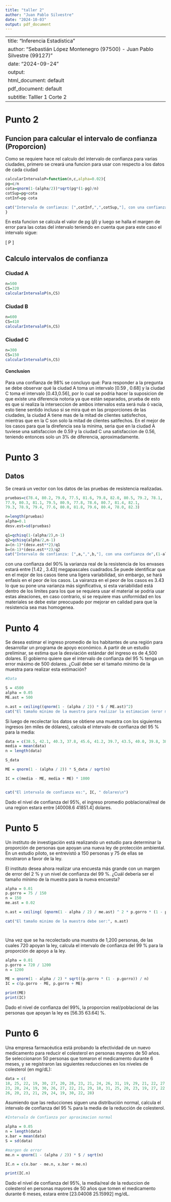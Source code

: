 ```yaml
---
title: "taller 2"
author: "Juan Pablo Silvestre"
date: "2024-10-03"
output: pdf_document
---
```


---
title: "Inferencia Estadistica"
author: "Sebastián López Montenegro (97500) - Juan Pablo Silvestre (99127)"
date: "2024-09-24"
output:
  html_document: default
  pdf_document: default
subtitle: Talller 1 Corte 2
---
# Punto 2
## Funcion para calcular el intervalo de confianza (Proporcion)
Como se requiere hace rel calculo del intervalo de confianza para varias ciudades, primero se creará una funcion para usar con respecto a los datos de cada ciudad
```r
calcularIntervaloP=function(n,c,alpha=0.02){
pg=c/n
cota=qnorm(1-(alpha/2))*sqrt(pg*(1-pg)/n)
cotSup=pg+cota
cotInf=pg-cota

cat("Intervalo de confianza: [",cotInf,",",cotSup,"], con una confianza de",(1-alpha)*100,"%")
}
```
En esta funcion se calcula el valor de pg ($\hat{p}$) y luego se halla el margen de error para las cotas del intervalo teniendo en cuenta que para este caso el intervalo sigue: 

\[
P \rightarrow \left[ \hat{p}-Z_{(1-\alpha/2)}\sqrt{\frac{\hat{p}(1-\hat{p})}{n}},\hat{p}+Z_{(1-\alpha/2)}\sqrt{\frac{\hat{p}(1-\hat{p})}{n}} \right]
\]

## Calculo intervalos de confianza
### Ciudad A
```r
n=500
CS=320
calcularIntervaloP(n,CS)
```
### Ciudad B
```r
n=600
CS=410
calcularIntervaloP(n,CS)
```
### Ciudad C
```r
n=300
CS=150
calcularIntervaloP(n,CS)
```

#### Conclusion
Para una confianza de 98% se concluyo qué:
Para responder a la pregunta se debe observar qué la ciudad A toma un intervalo [0.59 , 0.68] y la ciudad C toma el intervalo [0.43,0.56], por lo cual se podria hacer la suposicion de que existe una diferencia notoria ya que están separados, prueba de esto es que si realiza la interseccion de ambos intervalos esta será nula ó vacia, esto tiene sentido incluso si se mira qué en las proporciones de las ciudades, la ciudad A tiene mas de la mitad de clientes satisfechos, mientras que en la C son solo la mitad de clientes satifechos. En el mejor de los casos para que la direfencia sea la minima, seria que en la ciudad A tuviese una satisfaccion de 0.59 y la ciudad C una satisfaccion de 0.56, teniendo entonces solo un 3% de diferencia, aproximadamente.

# Punto 3
## Datos
Se creará un vector con los datos de las pruebas de resistencia realizadas.
```r
pruebas=c(78.4, 80.2, 79.0, 77.5, 81.6, 79.8, 82.0, 80.5, 79.2, 78.1,
77.9, 80.3, 81.1, 79.5, 80.9, 77.8, 78.6, 80.7, 81.4, 82.1,
79.3, 78.9, 79.4, 77.6, 80.0, 81.8, 79.6, 80.4, 78.0, 82.3)
```

```r
n=length(pruebas)
alpha=0.1
desv.est=sd(pruebas)

q1=qchisq(1-(alpha/2),n-1)
q2=qchisq(alpha/2,n-1)
a=(n-1)*(desv.est**2)/q1
b=(n-1)*(desv.est**2)/q2
cat("Intervalo de confianza: [",a,",",b,"], con una confianza de",(1-alpha)*100,"%")
```
con una confianza del 90% la varianza real de la resistencia de los envases estará entre [1.42 , 3.43] megapascales cuadrados.Se puede identificar que en el mejor de los casos tiene una ligera variabilidad, sin embargo, se hará enfasis en el peor de los casos. La vairanza en el peor de los casos es 3.43 lo que su pone una varianza más significativa, si esta variabilidad está dentro de los limites para los que se requiera usar el material se podria usar estas aleaciones, en caso contrario, si se requiere mas uniformidad en los materiales se debe estar preocupado por mejorar en calidad para que la resistencia sea mas homogenea.



# Punto 4

Se desea estimar el ingreso promedio de los habitantes de una región para desarrollar un programa de apoyo económico. A partir de un estudio preliminar, se estima que la desviación estándar del ingreso es de 4,500 dolares. El gobierno quiere que el intervalo de confianza del 95 % tenga un error máximo de 500 dolares. ¿Cuál debe ser el tamaño mínimo de la muestra para realizar esta estimación?


```r
#Data

S = 4500  
alpha = 0.05
ME.ast = 500

n.ast = ceiling((qnorm(1 - (alpha / 2)) * S / ME.ast)^2)
cat("El tamaño mínimo de la muestra para realizar la estimacion (eror maximo de 500 dolares) es de:", n.ast, "\n")

```

Si luego de recolectar los datos se obtiene una muestra con los siguientes ingresos (en miles de dólares), calcula el intervalo de confianza del 95 % para la media:

```r
data = c(38.5, 42.1, 40.3, 37.8, 45.6, 41.2, 39.7, 43.5, 40.0, 39.8, 38.9, 44.1, 40.6, 37.9, 41.7, 42.5, 39.1, 40.9, 41.4, 43.0)
media = mean(data) 
n = length(data)

S_data

ME = qnorm(1 - (alpha / 2)) * S_data / sqrt(n)

IC = c(media - ME, media + ME) * 1000


cat("El intervalo de confianza es:", IC, " dolares\n")


```

Dado el nivel de confianza del 95%, el ingreso promedio poblacional/real de una region estara entre [40008.6 41851.4] dolares.


# Punto 5

Un instituto de investigación está realizando un estudio para determinar la proporción de personas que apoyan una nueva ley de protección ambiental. En un estudio piloto, se entrevistó a 150 personas y 75 de ellas se mostraron a favor de la ley. 

El instituto desea ahora realizar una encuesta más grande con un margen de error del 2 % y un nivel de confianza del 99 %. ¿Cuál debería ser el tamaño mínimo de la muestra para la nueva encuesta?


```r

alpha = 0.01
p.gorro = 75 / 150
n = 150
me.ast = 0.02 

n.ast = ceiling( (qnorm(1 - alpha / 2) / me.ast) ^ 2 * p.gorro * (1 - p.gorro))

cat("El tamaño minimo de la muestra debe ser:", n.ast)




```

Una vez que se ha recolectado una muestra de 1,200 personas, de las cuales 720 apoyan la ley, calcula el intervalo de confianza del 99 % para la proporción de apoyo a la ley.

```r

alpha = 0.01
p.gorro = 720 / 1200
n = 1200

ME = qnorm(1 - alpha / 2) * sqrt((p.gorro * (1 - p.gorro)) / n)
IC = c(p.gorro - ME, p.gorro + ME)

print(ME)
print(IC)
```

Dado el nivel de confianza del 99%, la proporcion real/poblacional de las personas que apoyan la ley es [56.35 63.64] %.


# Punto 6

Una empresa farmacéutica está probando la efectividad de un nuevo medicamento para reducir el colesterol en personas mayores de 50 años. Se seleccionaron 50 personas que tomaron el medicamento durante 6 meses, y se registraron las siguientes reducciones en los niveles de colesterol (en mg/dL):

```r
data = c(
18, 25, 22, 19, 30, 27, 20, 28, 23, 21, 24, 26, 31, 19, 29, 21, 22, 27, 25, 20,
23, 28, 24, 19, 30, 26, 27, 22, 21, 29, 18, 31, 25, 20, 23, 19, 27, 22, 24, 28,
26, 20, 23, 21, 29, 24, 19, 30, 22, 28)

```

Asumiendo que las reducciones siguen una distribución normal, calcula el intervalo de confianza del 95 % para la media de la reducción de colesterol.

```r

#Intervalo de Confianza por aproximacion normal

alpha = 0.05
n = length(data)
x.bar = mean(data)
S = sd(data)

#margen de error
me.n = qnorm(1 - (alpha / 2)) * S / sqrt(n)

IC.n = c(x.bar - me.n, x.bar + me.n)

print(IC.n)

```


Dado el nivel de confianza del 95%, la media/real de la reduccion de colesterol en personas mayores de 50 años que tomen el medicamento durante 6 meses, estara entre [23.04008 25.15992] mg/dL.


